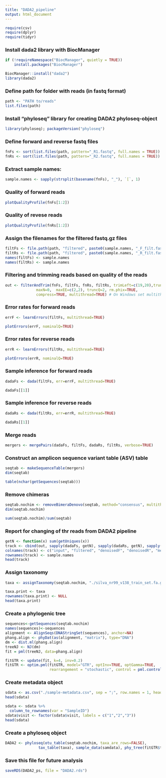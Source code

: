 ```yaml
---
title: "DADA2_pipeline"
output: html_document
---
```


```r
require(csv)
require(dplyr)
require(tidyr)
```

### Install dada2 library with BiocManager

```r
if (!requireNamespace("BiocManager", quietly = TRUE))
    install.packages("BiocManager")

BiocManager::install("dada2")
library(dada2)
```

### Define path for folder with reads (in fastq format)

```r
path <- "PATH to/reads"
list.files(path)
```

### Install "phyloseq" library for creating DADA2 phyloseq-object 

```r
library(phyloseq); packageVersion("phyloseq")
```

### Define forward and reverse fastq files

```r
fnFs <- sort(list.files(path, pattern="_R1.fastq", full.names = TRUE))
fnRs <- sort(list.files(path, pattern="_R2.fastq", full.names = TRUE))
```

### Extract sample names:

```r
sample.names <- sapply(strsplit(basename(fnFs), "_"), `[`, 1)
```

### Quality of forward reads

```r
plotQualityProfile(fnFs[1:2])
```

### Quality of revese reads

```r
plotQualityProfile(fnRs[1:2])
```

### Assign the filenames for the filtered fastq.gz files

```r
filtFs <- file.path(path, "filtered", paste0(sample.names, "_F_filt.fastq.gz"))
filtRs <- file.path(path, "filtered", paste0(sample.names, "_R_filt.fastq.gz"))
names(filtFs) <- sample.names
names(filtRs) <- sample.names
```

### Filtering and trimming reads based on quality of the reads

```r
out <- filterAndTrim(fnFs, filtFs, fnRs, filtRs, trimLeft=c(19,20),truncLen=c(180,180),
              maxN=0,  maxEE=c(2,2), truncQ=2, rm.phix=TRUE,
              compress=TRUE, multithread=TRUE) # On Windows set multithread=FALSE
```

### Error rates for forward reads

```r
errF <- learnErrors(filtFs, multithread=TRUE)
```

```r
plotErrors(errF, nominalQ=TRUE)
```

### Error rates for reverse reads

```r
errR <- learnErrors(filtRs, multithread=TRUE)
```

```r
plotErrors(errR, nominalQ=TRUE)
```

### Sample inference for forward reads

```r
dadaFs <- dada(filtFs, err=errF, multithread=TRUE)
```

```r
dadaFs[[1]]
```

### Sample inference for reverse reads

```r
dadaRs <- dada(filtRs, err=errR, multithread=TRUE)
```

```r
dadaRs[[1]]
```

### Merge reads 

```r
mergers <- mergePairs(dadaFs, filtFs, dadaRs, filtRs, verbose=TRUE)
```

### Construct an amplicon sequence variant table (ASV) table

```r
seqtab <- makeSequenceTable(mergers)
dim(seqtab)
```

```r
table(nchar(getSequences(seqtab)))
```

### Remove chimeras

```r
seqtab.nochim <- removeBimeraDenovo(seqtab, method="consensus", multithread=TRUE, verbose=TRUE)
dim(seqtab.nochim)
```

```r
sum(seqtab.nochim)/sum(seqtab)
```

### Report for changing of thr reads from DADA2 pipeline

```r
getN <- function(x) sum(getUniques(x))
track <- cbind(out, sapply(dadaFs, getN), sapply(dadaRs, getN), sapply(mergers, getN), rowSums(seqtab.nochim))
colnames(track) <- c("input", "filtered", "denoisedF", "denoisedR", "merged", "nonchim")
rownames(track) <- sample.names
head(track)
```

### Assign taxonomy

```r
taxa <- assignTaxonomy(seqtab.nochim, "./silva_nr99_v138_train_set.fa.gz", multithread=TRUE, verbose = TRUE)
```

```r
taxa.print <- taxa 
rownames(taxa.print) <- NULL
head(taxa.print)
```

### Create a phylogenic tree
```r
sequences<-getSequences(seqtab.nochim)
names(sequences)<-sequences
alignment <- AlignSeqs(DNAStringSet(sequences), anchor=NA)
phang.align <- phyDat(as(alignment, "matrix"), type="DNA")
dm <- dist.ml(phang.align)
treeNJ <- NJ(dm)
fit = pml(treeNJ, data=phang.align)
```

```r
fitGTR <- update(fit, k=4, inv=0.2)
fitGTR <- optim.pml(fitGTR, model="GTR", optInv=TRUE, optGamma=TRUE,
                    rearrangement = "stochastic", control = pml.control(trace = 0))
```

### Create metadata object

```r
sdata <- as.csv("./sample-metadata.csv", sep = ";", row.names = 1, header = TRUE, check.names = TRUE, strindsAsFactor = TRUE)
head(sdata)
```

```r
sdata <- sdata %>%
  column_to_rownames(var = "SampleID")
sdata$visit <- factor(sdata$visit, labels = c("1","2","3"))
head(sdata)
```

### Create a phyloseq object

```r
DADA2 <- phyloseq(otu_table(seqtab.nochim, taxa_are_rows=FALSE),
               tax_table(taxa), sample_data(samdata), phy_tree(fitGTR$tree))
```

### Save this file for future analysis

```r
saveRDS(DADA2_ps, file = "DADA2.rds")
```
